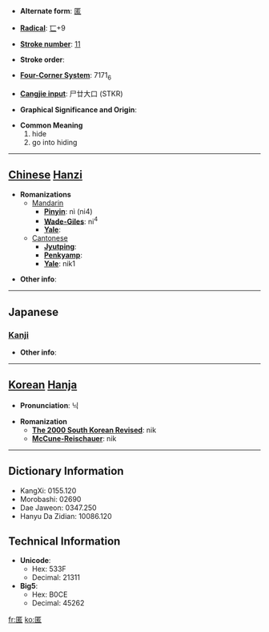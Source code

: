 * '''Alternate form''': [[匿]]

* '''[[Wiktionary:Chinese radical index| Radical]]''': [[Wiktionary:Chinese radical index 匸|匸]]+9

* '''[[Wiktionary:Chinese total strokes index|Stroke number]]''': [[Wiktionary:Chinese total strokes index 11|11]]

* '''Stroke order''': 

* '''[[Wiktionary:Chinese four corner index|Four-Corner System]]''': 7171<sub>6</sub>

* '''[[Wiktionary:Chinese Cangjie index|Cangjie input]]''': 尸廿大口 (STKR)

* '''Graphical Significance and Origin''': 

* '''Common Meaning'''
*#hide
*# go into hiding


----

== [[Chinese]] [[Hanzi]] ==

* '''Romanizations'''
** [[Mandarin]]
*** '''[[Pinyin]]''': nì (ni4)
*** '''[[Wade-Giles]]''': ni<sup>4</sup>
*** '''[[Yale]]''': 
**[[Cantonese]]
***'''[[Jyutping]]''':
***'''[[Penkyamp]]''': 
***'''[[Yale]]''': nik1

* '''Other info''': 

----

==Japanese==
===[[Kanji]]===
{{kanji|on readings=[[とく]] (toku)
|kun readings=[[かくれる]] (kakureru), [[かくす]] (kakusu)
}}

* '''Other info''':  

----

== [[Korean]] [[Hanja]] ==

* '''Pronunciation''': 닉

* '''Romanization'''
** '''[[The 2000 South Korean Revised Romanization|The 2000 South Korean Revised]]''': nik
** '''[[McCune-Reischauer]]''': nik

----

== Dictionary Information ==

* KangXi: 0155.120
* Morobashi: 02690
* Dae Jaweon: 0347.250
* Hanyu Da Zidian: 10086.120

== Technical Information ==

* '''Unicode''':
** Hex: 533F
** Decimal: 21311
* '''Big5''':
** Hex: B0CE
** Decimal: 45262

[[fr:匿]]
[[ko:匿]]